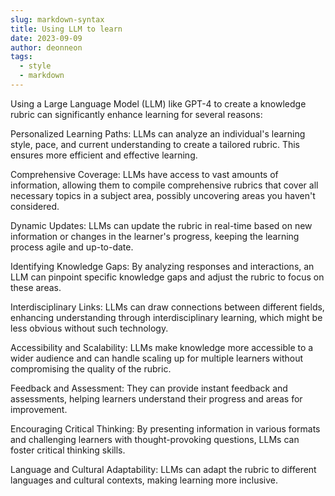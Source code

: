 ```yaml
---
slug: markdown-syntax
title: Using LLM to learn
date: 2023-09-09
author: deonneon
tags:
  - style
  - markdown
---
```


Using a Large Language Model (LLM) like GPT-4 to create a knowledge rubric can significantly enhance learning for several reasons:

Personalized Learning Paths: LLMs can analyze an individual's learning style, pace, and current understanding to create a tailored rubric. This ensures more efficient and effective learning.

Comprehensive Coverage: LLMs have access to vast amounts of information, allowing them to compile comprehensive rubrics that cover all necessary topics in a subject area, possibly uncovering areas you haven't considered.

Dynamic Updates: LLMs can update the rubric in real-time based on new information or changes in the learner's progress, keeping the learning process agile and up-to-date.

Identifying Knowledge Gaps: By analyzing responses and interactions, an LLM can pinpoint specific knowledge gaps and adjust the rubric to focus on these areas.

Interdisciplinary Links: LLMs can draw connections between different fields, enhancing understanding through interdisciplinary learning, which might be less obvious without such technology.

Accessibility and Scalability: LLMs make knowledge more accessible to a wider audience and can handle scaling up for multiple learners without compromising the quality of the rubric.

Feedback and Assessment: They can provide instant feedback and assessments, helping learners understand their progress and areas for improvement.

Encouraging Critical Thinking: By presenting information in various formats and challenging learners with thought-provoking questions, LLMs can foster critical thinking skills.

Language and Cultural Adaptability: LLMs can adapt the rubric to different languages and cultural contexts, making learning more inclusive.
